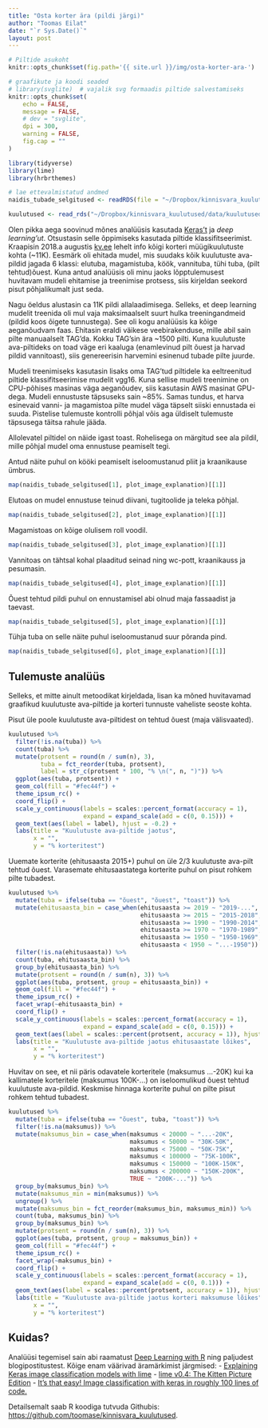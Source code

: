 ```yaml
---
title: "Osta korter ära (pildi järgi)"
author: "Toomas Eilat"
date: "`r Sys.Date()`"
layout: post
---
```


```r
# Piltide asukoht
knitr::opts_chunk$set(fig.path='{{ site.url }}/img/osta-korter-ara-')
```

```r
# graafikute ja koodi seaded
# library(svglite)  # vajalik svg formaadis piltide salvestamiseks
knitr::opts_chunk$set(
    echo = FALSE, 
    message = FALSE,
    # dev = "svglite",
    dpi = 300,
    warning = FALSE,
    fig.cap = ""
)
```


```r
library(tidyverse)
library(lime)
library(hrbrthemes)

# lae ettevalmistatud andmed
naidis_tubade_selgitused <- readRDS(file = "~/Dropbox/kinnisvara_kuulutused/data/naidis_tubade_selgitused.rds")

kuulutused <- read_rds("~/Dropbox/kinnisvara_kuulutused/data/kuulutused.rds")
```

Olen pikka aega soovinud mõnes analüüsis kasutada [Keras't](https://keras.rstudio.com/) ja *deep learning'ut*. Otsustasin selle õppimiseks kasutada piltide klassifitseerimist. Kraapisin 2018.a augustis [kv.ee](https://kinnisvaraportaal-kv-ee.postimees.ee/) lehelt info kõigi korteri müügikuulutuste kohta (~11K). Eesmärk oli ehitada mudel, mis suudaks kõik kuulutuste ava-pildid jagada 6 klassi: elutuba, magamistuba, köök, vannituba, tühi tuba, (pilt tehtud)õuest. Kuna antud analüüsis oli minu jaoks lõpptulemusest huvitavam mudeli ehitamise ja treenimise protsess, siis kirjeldan seekord pisut põhjalikumalt just seda.

Nagu öeldus alustasin ca 11K pildi allalaadimisega. Selleks, et deep learning mudelit treenida oli mul vaja maksimaalselt suurt hulka treeningandmeid (pildid koos õigete tunnustega). See oli kogu analüüsis ka kõige aeganõudvam faas. Ehitasin eraldi väikese veebirakenduse, mille abil sain pilte manuaalselt TAG'da. Kokku TAG'sin ära ~1500 pilti. Kuna kuulutuste ava-piltideks on toad väge eri kaaluga (enamlevinud pilt õuest ja harvad pildid vannitoast), siis genereerisin harvemini esinenud tubade pilte juurde.

Mudeli treenimiseks kasutasin lisaks oma TAG'tud piltidele ka eeltreenitud piltide klassifitseerimise mudelit vgg16. Kuna sellise mudeli treenimine on CPU-põhises masinas väga aeganõudev, siis kasutasin AWS masinat GPU-dega. Mudeli ennustuste täpsuseks sain ~85%. Samas tundus, et harva esinevaid vanni- ja magamistoa pilte mudel väga täpselt siiski ennustada ei suuda. Pistelise tulemuste kontrolli põhjal võis aga üldiselt tulemuste täpsusega täitsa rahule jääda.

Allolevatel piltidel on näide igast toast. Rohelisega on märgitud see ala pildil, mille põhjal mudel oma ennustuse peamiselt tegi.

Antud näite puhul on kööki peamiselt iseloomustanud pliit ja kraanikause ümbrus.
```r
map(naidis_tubade_selgitused[1], plot_image_explanation)[[1]]
```

Elutoas on mudel ennustuse teinud diivani, tugitoolide ja teleka põhjal.
```r
map(naidis_tubade_selgitused[2], plot_image_explanation)[[1]]
```

Magamistoas on kõige olulisem roll voodil.
```r
map(naidis_tubade_selgitused[3], plot_image_explanation)[[1]]
```

Vannitoas on tähtsal kohal plaaditud seinad ning wc-pott, kraanikauss ja pesumasin.
```r
map(naidis_tubade_selgitused[4], plot_image_explanation)[[1]]
```

Õuest tehtud pildi puhul on ennustamisel abi olnud maja fassaadist ja taevast.
```r
map(naidis_tubade_selgitused[5], plot_image_explanation)[[1]]
```

Tühja tuba on selle näite puhul iseloomustanud suur põranda pind.
```r
map(naidis_tubade_selgitused[6], plot_image_explanation)[[1]]
```


## Tulemuste analüüs

Selleks, et mitte ainult metoodikat kirjeldada, lisan ka mõned huvitavamad graafikud kuulutuste ava-piltide ja korteri tunnuste vaheliste seoste kohta.

Pisut üle poole kuulutuste ava-piltidest on tehtud õuest (maja välisvaated).
```r
kuulutused %>% 
  filter(!is.na(tuba)) %>% 
  count(tuba) %>% 
  mutate(protsent = round(n / sum(n), 3),
         tuba = fct_reorder(tuba, protsent),
         label = str_c(protsent * 100, "% \n(", n, ")")) %>% 
  ggplot(aes(tuba, protsent)) +
  geom_col(fill = "#fec44f") +
  theme_ipsum_rc() +
  coord_flip() +
  scale_y_continuous(labels = scales::percent_format(accuracy = 1),
                     expand = expand_scale(add = c(0, 0.15))) +
  geom_text(aes(label = label), hjust = -0.2) +
  labs(title = "Kuulutuste ava-piltide jaotus",
       x = "",
       y = "% korteritest")
```

Uuemate korterite (ehitusaasta 2015+) puhul on üle 2/3 kuulutuste ava-pilt tehtud õuest. Varasemate ehitusaastatega korterite puhul on pisut rohkem pilte tubadest.
```r
kuulutused %>% 
  mutate(tuba = ifelse(tuba == "õuest", "õuest", "toast")) %>% 
  mutate(ehitusaasta_bin = case_when(ehitusaasta >= 2019 ~ "2019-...",
                                     ehitusaasta >= 2015 ~ "2015-2018",
                                     ehitusaasta >= 1990 ~ "1990-2014",
                                     ehitusaasta >= 1970 ~ "1970-1989",
                                     ehitusaasta >= 1950 ~ "1950-1969",
                                     ehitusaasta < 1950 ~ "...-1950")) %>% 
  filter(!is.na(ehitusaasta)) %>% 
  count(tuba, ehitusaasta_bin) %>% 
  group_by(ehitusaasta_bin) %>% 
  mutate(protsent = round(n / sum(n), 3)) %>% 
  ggplot(aes(tuba, protsent, group = ehitusaasta_bin)) +
  geom_col(fill = "#fec44f") +
  theme_ipsum_rc() +
  facet_wrap(~ehitusaasta_bin) +
  coord_flip() +
  scale_y_continuous(labels = scales::percent_format(accuracy = 1),
                     expand = expand_scale(add = c(0, 0.15))) +
  geom_text(aes(label = scales::percent(protsent, accuracy = 1)), hjust = -0.2) +
  labs(title = "Kuulutuste ava-piltide jaotus ehitusaastate lõikes",
       x = "",
       y = "% korteritest")
```

Huvitav on see, et nii päris odavatele korteritele (maksumus ...-20K) kui ka kallimatele korteritele (maksumus 100K-...) on iseloomulikud õuest tehtud kuulutuste ava-pildid. Keskmise hinnaga korterite puhul on pilte pisut rohkem tehtud tubadest. 
```r
kuulutused %>%
  mutate(tuba = ifelse(tuba == "õuest", tuba, "toast")) %>% 
  filter(!is.na(maksumus)) %>% 
  mutate(maksumus_bin = case_when(maksumus < 20000 ~ "...-20K",
                                  maksumus < 50000 ~ "30K-50K",
                                  maksumus < 75000 ~ "50K-75K",
                                  maksumus < 100000 ~ "75K-100K",
                                  maksumus < 150000 ~ "100K-150K",
                                  maksumus < 200000 ~ "150K-200K",
                                  TRUE ~ "200K-...")) %>% 
  group_by(maksumus_bin) %>% 
  mutate(maksumus_min = min(maksumus)) %>% 
  ungroup() %>% 
  mutate(maksumus_bin = fct_reorder(maksumus_bin, maksumus_min)) %>% 
  count(tuba, maksumus_bin) %>% 
  group_by(maksumus_bin) %>% 
  mutate(protsent = round(n / sum(n), 3)) %>% 
  ggplot(aes(tuba, protsent, group = maksumus_bin)) +
  geom_col(fill = "#fec44f") +
  theme_ipsum_rc() +
  facet_wrap(~maksumus_bin) +
  coord_flip() +
  scale_y_continuous(labels = scales::percent_format(accuracy = 1),
                     expand = expand_scale(add = c(0, 0.1))) +
  geom_text(aes(label = scales::percent(protsent, accuracy = 1)), hjust = -0.2) +
  labs(title = "Kuulutuste ava-piltide jaotus korteri maksumuse lõikes",
       x = "",
       y = "% korteritest")
```


## Kuidas?
Analüüsi tegemisel sain abi raamatust [Deep Learning with R](https://www.amazon.com/Deep-Learning-R-Francois-Chollet) ning paljudest blogipostitustest. Kõige enam väärivad äramärkimist järgmised:
  - [Explaining Keras image classification models with lime](https://shirinsplayground.netlify.com/2018/06/keras_fruits_lime/)
  - [lime v0.4: The Kitten Picture Edition](https://blogs.rstudio.com/tensorflow/posts/2018-03-09-lime-v04-the-kitten-picture-edition/)
  - [It's that easy! Image classification with keras in roughly 100 lines of code.](https://shirinsplayground.netlify.com/2018/06/keras_fruits/)

Detailsemalt saab R koodiga tutvuda Githubis: [https://github.com/toomase/kinnisvara_kuulutused](https://github.com/toomase/kinnisvara_kuulutused).